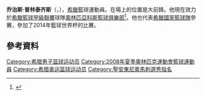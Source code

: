 '''乔治斯·普林泰齐斯'''（{{lang-el|'''Γιώργος Πρίντεζης'''}}，{{bd|1985年|2月22日}}），[[希臘|希臘]]籃球運動員。在場上的位置是大前鋒。他現在效力於[[希臘籃球甲級聯賽|希臘籃球甲級聯賽]]球隊[[奧林匹亞科斯籃球俱樂部|奧林匹亞科斯籃球俱樂部]]<ref>{{Cite web |url=http://newsdesk.thebasketballpost.com/2011/04/27/olympiacos-inks-georgios-pritenzis.aspx |title=Olympiacos Inks Giorgios Pritenzis. |accessdate=2015-06-12 |archive-date=2011-06-05 |archive-url=https://web.archive.org/web/20110605122903/http://newsdesk.thebasketballpost.com/2011/04/27/olympiacos-inks-georgios-pritenzis.aspx |dead-url=no }}</ref>。他也代表[[希臘國家籃球隊|希臘國家籃球隊]]參賽，參加了2014年籃球世界杯的比賽。

==參考資料==
{{Reflist}}

{{2007 NBA Draft}}
{{2008年夏季奥运会希腊男子篮球阵容}}

{{Authority control}}
{{DEFAULTSORT:Printezis}}
[[Category:希腊男子篮球运动员|Category:希腊男子篮球运动员]]
[[Category:2008年夏季奧林匹克運動會籃球運動員|Category:2008年夏季奧林匹克運動會籃球運動員]]
[[Category:希腊奥运篮球运动员|Category:希腊奥运篮球运动员]]
[[Category:聖安東尼奧馬刺選秀指名|Category:聖安東尼奧馬刺選秀指名]]